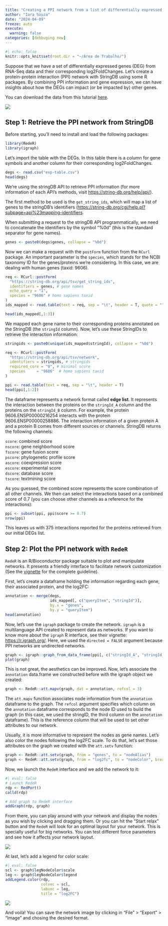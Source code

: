 ```yaml
---
title: "Creating a PPI network from a list of differentially expressed genes"
author: "Iara Souza"
date: "2024-04-09"
freeze: auto
execute: 
  warning: false
categories: [debbuging new]
---
```


```r
#| echo: false
knitr::opts_knit$set(root.dir = "~/Área de Trabalho/")
```

Suppose that we have a set of differentially expressed genes (DEG) from RNA-Seq data and their corresponding log2FoldChanges. Let's create a protein-protein interaction (PPI) network with StringDB using some R packages. By combining PPI information and gene expression, we can have insights about how the DEGs can impact (or be impacted by) other genes. 

You can download the data from this tutorial [here](https://drive.google.com/file/d/1J9Qe7noH_kK6NDOrv7v2c5bjAQKfmPv5/view?usp=sharing).

![](fig3.png)

## Step 1: Retrieve the PPI network from StringDB

Before starting, you'll need to install and load the following packages:

```r
library(RedeR)
library(igraph)
```

Let's import the table with the DEGs. In this table there is a column for gene symbols and another column for their corresponding log2FoldChanges. 

```r
degs <- read.csv("exp-table.csv")
head(degs)
```

We're using the stringDB API to retrieve PPI information (for more information of each API's methods, visit [https://string-db.org/help/api/](https://string-db.org/help/api/)).

The first method to be used is the `get_string_ids`, which will map a list of genes to the stringDB's identifiers ([https://string-db.org/cgi/help.pl?subpage=api%23mapping-identifiers](https://string-db.org/cgi/help.pl?subpage=api%23mapping-identifiers).

When submitting a request to the stringDB API programmatically, we need to concatenate the identifiers by the symbol "%0d" (this is the standard separator for gene names).

```r
genes <- paste0(degs$genes, collapse = "%0d")
```

Now we can make a request with the `postForm` function from the `RCurl` package. An important parameter is the `species`, which stands for the NCBI taxonomy ID for the genes/proteins we're considering. In this case, we are dealing with human genes (taxid: 9606). 

```r
req <- RCurl::postForm(
  "https://string-db.org/api/tsv/get_string_ids",
  identifiers = genes, # gene names
  echo_query = "1",
  species = "9606" # homo sapiens taxid
)
ids_mapped <- read.table(text = req, sep = "\t", header = T, quote = "")

head(ids_mapped[,1:3])
```

We mapped each gene name to their corresponding proteins annotated on the StringDB (the `stringId` column). Now, let's use these StringIDs to retrieve the interaction information:

```r
stringids <- paste0(unique(ids_mapped$stringId), collapse = "%0d")

req <- RCurl::postForm(
  "https://string-db.org/api/tsv/network",
  identifiers = stringids, # stringids 
  required_core = "0", # minimal score
  species     = "9606"  # homo sapiens taxid
)

ppi <- read.table(text = req, sep = "\t", header = T)
head(ppi[,1:2])
```

The dataframe represents a network format called **edge list**. It represents the interaction between the proteins on the `stringId_A` column and the proteins on the `stringId_B` column. For example, the protein 9606.ENSP00000216254 interacts with the protein 9606.ENSP00000258886. The interaction information of a given protein A and a protein B comes from different sources or channels. StringDB returns the following channels:

`score`: combined score  
`nscore`: gene neighborhood score  
`fscore`: gene fusion score  
`pscore`: phylogenetic profile score  
`ascore`: coexpression score  
`escore`: experimental score  
`dscore`: database score  
`tscore`: textmining score  

As you guessed, the combined score represents the score combination of all other channels. We then can select the interactions based on a combined score of 0.7 (you can choose other channels as a reference for the interactions):

```r
ppi <- subset(ppi, ppi$score >= 0.7)
nrow(ppi)
```

This leaves us with 375 interactions reported for the proteins retrieved from our initial DEGs list.

## Step 2: Plot the PPI network with `RedeR`

`RedeR` is an R/Bioconductor package suitable to plot and manipulate networks. It presents a friendly interface to facilitate network customization (See the [vignette](https://bioconductor.org/packages/release/bioc/vignettes/RedeR/inst/doc/RedeR.html) for the complete guideline).

First, let's create a dataframe holding the information regarding each gene, their associated protein, and the log2FC:

```r
annotation <- merge(degs,
                    ids_mapped[, c("queryItem", "stringId")],
                    by.x = "genes", 
                    by.y = "queryItem")
head(annotation)
```

Now, let's use the `igraph` package to create the network. `igraph` is a multilanguage API created to represent data as networks. If you want to know more about the `igraph` R interface, see their vignette: [https://r.igraph.org/](https://r.igraph.org/). Here, we used the `directed = FALSE` argument because PPI networks are undirected networks. 

```r
graph <- igraph::graph_from_data_frame(ppi[, c("stringId_A", "stringId_B")], directed = FALSE)
plot(graph)
```

This is not great, the aesthetics can be improved. Now, let's associate the `annotation` data.frame we constructed before with the igraph object we created:

```r
graph <- RedeR::att.mapv(graph, dat = annotation, refcol = 3)
```

The `att.mapv` function associates node information from the `annotation` dataframe to the graph. The `refcol` argument specifies which column on the `annotation` dataframe corresponds to the node ID used to build the graph (in this case, we used the stringID, the third column on the `annotation` dataframe). This is the reference column that will be used to set other attributes to our network. 

Usually, it is more informative to represent the nodes as gene names. Let's also color the nodes following the log2FC scale. To do that, let's set those attributes on the graph we created with the `att.setv` function:

```r
graph <- RedeR::att.setv(graph, from = "genes", to = "nodeAlias")
graph <- RedeR::att.setv(graph, from = "log2fc", to = "nodeColor", breaks = seq(-2, 2, 0.4), pal = 2)
```

Now, we launch the `RedeR` interface and we add the network to it:

```r
#| eval: false
# Launch RedeR
rdp <- RedPort()
calld(rdp)

# Add graph to RedeR interface
addGraph(rdp, graph)
```

From there, you can play around with your network and display the nodes as you wish by clicking and dragging them. Or you can hit the "Start relax" button and the `RedeR` will look for an optimal layout for your network. This is specially useful for big networks. You can test different force parameters and see how it affects your network layout. 

![](fig1.png)

At last, let's add a legend for color scale:

```r
#| eval: false
scl <- graph$legNodeColor$scale
leg <- graph$legNodeColor$legend 
addLegend.color(rdp, 
                colvec = scl, 
                labvec = leg, 
                title = "log2FC")
```

![](fig2.png)

And voilà! You can save the network image by clicking in "File" > "Export" > "Image" and chosing the desired format. 

